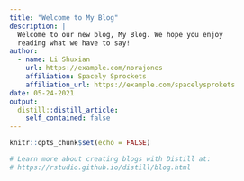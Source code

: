 ```yaml
---
title: "Welcome to My Blog"
description: |
  Welcome to our new blog, My Blog. We hope you enjoy 
  reading what we have to say!
author:
  - name: Li Shuxian 
    url: https://example.com/norajones
    affiliation: Spacely Sprockets
    affiliation_url: https://example.com/spacelysprokets
date: 05-24-2021
output:
  distill::distill_article:
    self_contained: false
---
```


```r
knitr::opts_chunk$set(echo = FALSE)

# Learn more about creating blogs with Distill at:
# https://rstudio.github.io/distill/blog.html

```



